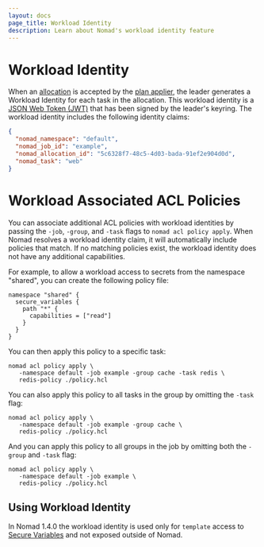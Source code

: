 ```yaml
---
layout: docs
page_title: Workload Identity
description: Learn about Nomad's workload identity feature
---
```


# Workload Identity

When an [allocation][] is accepted by the [plan applier][], the leader generates
a Workload Identity for each task in the allocation. This workload identity is a
[JSON Web Token (JWT)][] that has been signed by the leader's keyring. The
workload identity includes the following identity claims:

```json
{
  "nomad_namespace": "default",
  "nomad_job_id": "example",
  "nomad_allocation_id": "5c6328f7-48c5-4d03-bada-91ef2e904d0d",
  "nomad_task": "web"
}
```

# Workload Associated ACL Policies

You can associate additional ACL policies with workload identities by passing
the `-job`, `-group`, and `-task` flags to `nomad acl policy apply`. When Nomad
resolves a workload identity claim, it will automatically include policies that
match. If no matching policies exist, the workload identity does not have any
additional capabilities.

For example, to allow a workload access to secrets from the namespace "shared",
you can create the following policy file:

```hcl
namespace "shared" {
  secure_variables {
    path "*" {
      capabilities = ["read"]
    }
  }
}
```

You can then apply this policy to a specific task:

```shell-session
nomad acl policy apply \
   -namespace default -job example -group cache -task redis \
   redis-policy ./policy.hcl
```

You can also apply this policy to all tasks in the group by omitting the `-task`
flag:

```shell-session
nomad acl policy apply \
   -namespace default -job example -group cache \
   redis-policy ./policy.hcl
```

And you can apply this policy to all groups in the job by omitting both the
`-group` and `-task` flag:

```shell-session
nomad acl policy apply \
   -namespace default -job example \
   redis-policy ./policy.hcl
```

## Using Workload Identity

In Nomad 1.4.0 the workload identity is used only for `template`
access to [Secure Variables][] and not exposed outside of Nomad.

[allocation]: /docs/concepts/architecture#allocation
[plan applier]: /docs/concepts/scheduling/scheduling
[Secure Variables]: /docs/concepts/secure-variables
[JSON Web Token (JWT)]: https://datatracker.ietf.org/doc/html/rfc7519
